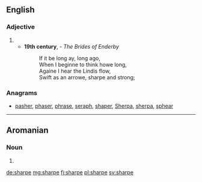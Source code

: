 {{also|Sharpe}}
==English==

===Adjective===
{{en-adj}}

# {{obsolete spelling of|sharp|lang=en}}
#* '''19th century''', {{w|Jean Ingelow}} - ''The Brides of Enderby''
#*: If it be long ay, long ago,<br>When I beginne to think howe long,<br>Againe I hear the Lindis flow,<br>Swift as an arrowe, sharpe and strong;

===Anagrams===
* [[pasher#English|pasher]], [[phaser#English|phaser]], [[phrase#English|phrase]], [[seraph#English|seraph]], [[shaper#English|shaper]], [[Sherpa#English|Sherpa]], [[sherpa#English|sherpa]], [[sphear#English|sphear]]

----

==Aromanian==

===Noun===
{{head|rup|noun|g=m}}

# {{alternative form of|sharpi|lang=rup}}

[[de:sharpe]]
[[mg:sharpe]]
[[fj:sharpe]]
[[pl:sharpe]]
[[sv:sharpe]]